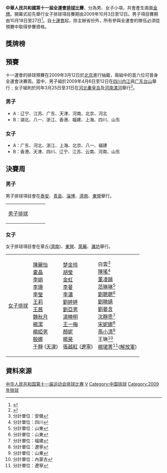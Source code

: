 {{noteTA
|1=zh-hans:于静;zh-hant:于靜
}}
'''中華人民共和國第十一屆全運會[[排球|排球]]比賽'''，分為男、女子小項，共會產生兩面[[金牌|金牌]]。開幕式前先舉行女子排球項目賽期由2009年10月3日至12日。男子項目賽期由10月18日至27日<ref>{{Cite web |url=http://result.11th-games.org.cn/zh-cn/Schedule_cn.aspx |title=十一運會賽程 |accessdate=2009-07-19 |archive-date=2009-07-20 |archive-url=https://web.archive.org/web/20090720113232/http://result.11th-games.org.cn/zh-cn/Schedule_cn.aspx |dead-url=no }}</ref>。自[[十運會|十運會]]起，除主辦省份外，所有參與全運會的隊伍必須從預賽中取得參賽資格。

==獎牌榜==

==預賽==
十一運會的排球預賽在2009年3月12日於[[北京|北京]]進行抽籤，兩組中的首六位可晉身全運會決賽周。當中，男子組於2009年4月6日至12日在[[四川|四川]][[内江|内江]]與[[广东|广东]][[台山市|台山]]舉行﹔女子組則於同年3月25日至31日在[[河北|河北]][[秦皇岛|秦皇岛]]及[[河南|河南]][[漯河|漯河]]舉行<ref>{{Cite web |url=http://sports.sohu.com/20090312/n262759952.shtml |title=全运会男女排抽签揭晓 澳门未报名天津江苏同组 |accessdate=2009-03-13 |archive-date=2009-10-01 |archive-url=https://web.archive.org/web/20091001213606/http://sports.sohu.com/20090312/n262759952.shtml |dead-url=no }}</ref>。

===男子===
*A：辽宁、江苏、广东、天津、河南、北京、河北
*B：湖北、八一、浙江、香港、福建、上海、四川、山东

===女子===
*A：广东、河北、浙江、上海、北京、八一、福建
*B：香港、天津、四川、辽宁、江苏、云南、河南、山东

==決賽周==
===男子===
男子排球項目會在[[泰安|泰安]]、[[青島|青島]]、[[淄博|淄博]]、[[濟南|濟南]]、[[東營|東營]]舉行。
{| {{MedalistTable|type=項目}}
|-
| [[中華人民共和國第十一屆全運會男子排球比賽|男子排球]]
| 
| 
| 
|}

===女子===
女子排球項目會在章丘([[濟南|濟南]])、[[東營|東營]]、[[萊蕪|萊蕪]]、[[濰坊|濰坊]]舉行。
{| {{MedalistTable|type=項目}}
|-
| [[中華人民共和國第十一屆全運會女子排球比賽|女子排球]]
| [[陳麗怡|陳麗怡]]<br>[[霍晶|霍晶]]<br>[[李娟_(排球运动员)|李娟]]<br>[[李珊|李珊]]<br>[[李瑩|李瑩]]<br>[[王莉|王莉]]<br>[[王茜|王茜]]<br>[[魏秋月|魏秋月]]<br>[[楊潔|楊潔]]<br>[[楊婭男|楊婭男]]<br>[[殷娜|殷娜]]<br>[[于靜|于靜]] ([[天津|天津]])
| [[楚金玲|楚金玲]]<br>[[胡瑩|胡瑩]]<br>[[金虹|金虹]]<br>[[李曼|李曼]]<br>[[李瀟|李瀟]]<br>[[劉婷婷|劉婷婷]]<br>[[劉亞男|劉亞男]]<br>[[湯曉明|湯曉明]]<br>[[王一梅|王一梅]]<br>[[顏妮|顏妮]]<br>[[楊昊|楊昊]]<br>[[張越紅|張越紅]] ([[遼寧|遼寧]])
| 白雲<ref>分計單位：安徽</ref><br>[[陳瑤|陳瑤]]<ref>分計單位：四川</ref><br>[[董凌鷗|董凌鷗]]<br>[[范琳琳|范琳琳]]<ref name="魯">分計單位：山東</ref><br>[[劉聰聰|劉聰聰]]<ref name="魯">分計單位：山東</ref><br>[[劉曉婧|劉曉婧]]<br>[[劉晏含|劉晏含]]<br>[[沈靜思|沈靜思]]<ref>分計單位：福建</ref><br>[[宋妮娜|宋妮娜]]<ref name="遼">分計單位：遼寧</ref><br>[[孫小清|孫小清]]<ref name="魯">分計單位：山東</ref><br>王琳<ref>分計單位：內蒙古</ref><br>[[楊珺菁|楊珺菁]]<ref name="遼">分計單位：遼寧</ref>([[解放軍|解放軍]])
|}

==資料來源==
<references/>

{{中华人民共和国第十一届运动会}}

[[Category:中华人民共和国第十一届运动会排球比赛|]]
[[Category:中华人民共和国第十一届运动会比赛项目|V]]
[[Category:中国排球|Category:中国排球]]
[[Category:2009年排球|Category:2009年排球]]